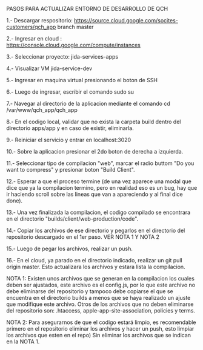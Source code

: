 PASOS PARA ACTUALIZAR ENTORNO DE DESARROLLO DE QCH

1.- Descargar respositorio: https://source.cloud.google.com/socites-customers/qch_app branch master

2.- Ingresar en cloud : https://console.cloud.google.com/compute/instances

3.- Seleccionar proyecto: jida-services-apps

4.- Visualizar VM jida-service-dev

5.- Ingresar en maquina virtual presionando el boton de SSH

6.- Luego de ingresar, escribir el comando sudo su

7.- Navegar al directorio de la aplicacion mediante el comando cd /var/www/qch_app/qch_app

8.- En el codigo local, validar que no exista la carpeta build dentro del directorio apps/app y en caso de existir, eliminarla.

9.- Reiniciar el servicio y entrar en localhost:3020

10.- Sobre la aplicacion presionar el 2do boton de derecha a izquierda.

11.- Seleccionar tipo de compilacion "web", marcar el radio buttom "Do you want to compress" y presionar boton "Build Client".

12.- Esperar a que el proceso termine (de una vez aparece una modal que dice que ya la compilacion termino, pero en realidad eso es un bug, hay que ir haciendo scroll sobre las lineas que van a apareciendo y al final dice done).

13.- Una vez finalizada la compilacion, el codigo compilado se encontrara en el directorio "builds/client/web-production/code".

14.- Copiar los archivos de ese directorio y pegarlos en el directorio del repositorio descargado en el 1er paso. VER NOTA 1 Y NOTA 2

15.- Luego de pegar los archivos, realizar un push.

16.- En el cloud, ya parado en el directorio indicado, realizar un git pull origin master. Esto actualizara los archivos y estara lista la compilacion.

NOTA 1: Existen unos archivos que se generan en la compilacion los cuales deben ser ajustados, este archivo es el config.js, por lo que este archivo no debe eliminarse del repositorio y tampoco debe copiarse el que se encuentra en el directorio builds a menos que se haya realizado un ajuste que modifique este archivo.
Otros de los archivos que no deben eliminarse del repositorio son: .htaccess, apple-app-site-association, policies y terms.

NOTA 2: Para asegurarnos de que el codigo estará limpio, es recomendable primero en el repositorio eliminar los archivos y hacer un push, esto limpiar los archivos que esten en el repo) Sin eliminar los archivos que se indican en la NOTA 1.
